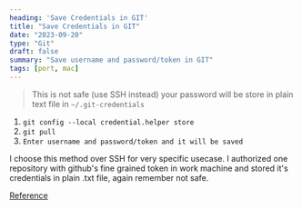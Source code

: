 ```yaml
---
heading: 'Save Credentials in GIT'
title: "Save Credentials in GIT"
date: "2023-09-20"
type: "Git"
draft: false
summary: "Save username and password/token in GIT"
tags: [port, mac]
---
```



> This is not safe (use SSH instead) your password will be store in plain text file in `~/.git-credentials` 

1. `git config --local credential.helper store`
2.  `git pull`
3. `Enter username and password/token and it will be saved`

I choose this method over SSH for very specific usecase. I authorized one repository with github's fine
grained token in work machine and stored it's credentials in plain .txt file, again remember not safe.

[Reference](https://stackoverflow.com/questions/35942754/how-can-i-save-username-and-password-in-git)